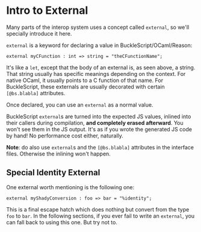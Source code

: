 
# Intro to External

Many parts of the interop system uses a concept called `external`, so we'll specially introduce it here.

`external` is a keyword for declaring a value in BuckleScript/OCaml/Reason:

```reason
external myCFunction : int => string = "theCFunctionName";
```

It's like a `let`, except that the body of an external is, as seen above, a string. That string usually has specific meanings depending on the context. For native OCaml, it usually points to a C function of that name. For BuckleScript, these externals are usually decorated with certain `[@bs.blabla]` attributes.

Once declared, you can use an `external` as a normal value.

BuckleScript `external`s are turned into the expected JS values, inlined into their callers during compilation, **and completely erased afterward**. You won't see them in the JS output. It's as if you wrote the generated JS code by hand! No performance cost either, naturally.

**Note**: do also use `external`s and the `[@bs.blabla]` attributes in the interface files. Otherwise the inlining won't happen.

## Special Identity External

One external worth mentioning is the following one:

```reason
external myShadyConversion : foo => bar = "%identity";
```

This is a final escape hatch which does nothing but convert from the type `foo` to `bar`. In the following sections, if you ever fail to write an `external`, you can fall back to using this one. But try not to.
